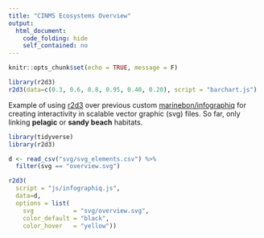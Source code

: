 ```yaml
---
title: "CINMS Ecosystems Overview"
output:
  html_document:
    code_folding: hide
    self_contained: no
---
```


```r
knitr::opts_chunk$set(echo = TRUE, message = F)
```

```r
library(r2d3)
r2d3(data=c(0.3, 0.6, 0.8, 0.95, 0.40, 0.20), script = "barchart.js")
```

Example of using [r2d3](https://rstudio.github.io/r2d3/) over previous custom [marinebon/infographiq](https://github.com/marinebon/infographiq) for creating interactivity in scalable vector graphic (svg) files. So far, only linking **pelagic** or **sandy beach** habitats.

```r
library(tidyverse)
library(r2d3)

d <- read_csv("svg/svg_elements.csv") %>% 
  filter(svg == "overview.svg")

r2d3(
  script = "js/infographiq.js", 
  data=d, 
  options = list(
    svg           = "svg/overview.svg",
    color_default = "black",
    color_hover   = "yellow"))
```
